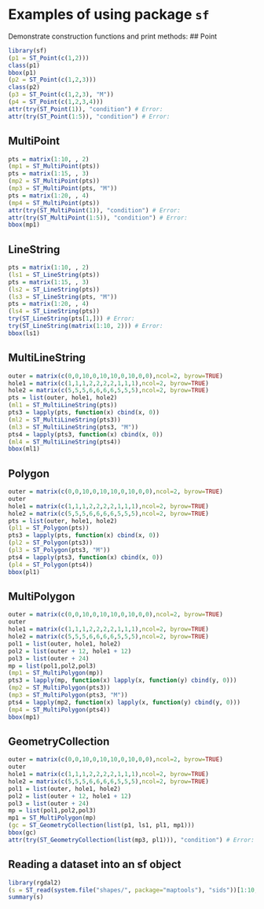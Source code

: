 <!--
%\VignetteEngine{knitr::knitr}
%\VignetteIndexEntry{Examples of using sf}
-->

# Examples of using package `sf`

Demonstrate construction functions and print methods:
## Point
```r
library(sf)
(p1 = ST_Point(c(1,2)))
class(p1)
bbox(p1)
(p2 = ST_Point(c(1,2,3)))
class(p2)
(p3 = ST_Point(c(1,2,3), "M"))
(p4 = ST_Point(c(1,2,3,4)))
attr(try(ST_Point(1)), "condition") # Error:
attr(try(ST_Point(1:5)), "condition") # Error:
```

## MultiPoint
```r
pts = matrix(1:10, , 2)
(mp1 = ST_MultiPoint(pts))
pts = matrix(1:15, , 3)
(mp2 = ST_MultiPoint(pts))
(mp3 = ST_MultiPoint(pts, "M"))
pts = matrix(1:20, , 4)
(mp4 = ST_MultiPoint(pts))
attr(try(ST_MultiPoint(1)), "condition") # Error:
attr(try(ST_MultiPoint(1:5)), "condition") # Error:
bbox(mp1)
```

## LineString
```r
pts = matrix(1:10, , 2)
(ls1 = ST_LineString(pts))
pts = matrix(1:15, , 3)
(ls2 = ST_LineString(pts))
(ls3 = ST_LineString(pts, "M"))
pts = matrix(1:20, , 4)
(ls4 = ST_LineString(pts))
try(ST_LineString(pts[1,])) # Error:
try(ST_LineString(matrix(1:10, 2))) # Error:
bbox(ls1)
```

## MultiLineString
```r
outer = matrix(c(0,0,10,0,10,10,0,10,0,0),ncol=2, byrow=TRUE)
hole1 = matrix(c(1,1,1,2,2,2,2,1,1,1),ncol=2, byrow=TRUE)
hole2 = matrix(c(5,5,5,6,6,6,6,5,5,5),ncol=2, byrow=TRUE)
pts = list(outer, hole1, hole2)
(ml1 = ST_MultiLineString(pts))
pts3 = lapply(pts, function(x) cbind(x, 0))
(ml2 = ST_MultiLineString(pts3))
(ml3 = ST_MultiLineString(pts3, "M"))
pts4 = lapply(pts3, function(x) cbind(x, 0))
(ml4 = ST_MultiLineString(pts4))
bbox(ml1)
```

## Polygon
```r
outer = matrix(c(0,0,10,0,10,10,0,10,0,0),ncol=2, byrow=TRUE)
outer
hole1 = matrix(c(1,1,1,2,2,2,2,1,1,1),ncol=2, byrow=TRUE)
hole2 = matrix(c(5,5,5,6,6,6,6,5,5,5),ncol=2, byrow=TRUE)
pts = list(outer, hole1, hole2)
(pl1 = ST_Polygon(pts))
pts3 = lapply(pts, function(x) cbind(x, 0))
(pl2 = ST_Polygon(pts3))
(pl3 = ST_Polygon(pts3, "M"))
pts4 = lapply(pts3, function(x) cbind(x, 0))
(pl4 = ST_Polygon(pts4))
bbox(pl1)
```

## MultiPolygon
```r
outer = matrix(c(0,0,10,0,10,10,0,10,0,0),ncol=2, byrow=TRUE)
outer
hole1 = matrix(c(1,1,1,2,2,2,2,1,1,1),ncol=2, byrow=TRUE)
hole2 = matrix(c(5,5,5,6,6,6,6,5,5,5),ncol=2, byrow=TRUE)
pol1 = list(outer, hole1, hole2)
pol2 = list(outer + 12, hole1 + 12)
pol3 = list(outer + 24)
mp = list(pol1,pol2,pol3)
(mp1 = ST_MultiPolygon(mp))
pts3 = lapply(mp, function(x) lapply(x, function(y) cbind(y, 0)))
(mp2 = ST_MultiPolygon(pts3))
(mp3 = ST_MultiPolygon(pts3, "M"))
pts4 = lapply(mp2, function(x) lapply(x, function(y) cbind(y, 0)))
(mp4 = ST_MultiPolygon(pts4))
bbox(mp1)
```

## GeometryCollection
```r
outer = matrix(c(0,0,10,0,10,10,0,10,0,0),ncol=2, byrow=TRUE)
outer
hole1 = matrix(c(1,1,1,2,2,2,2,1,1,1),ncol=2, byrow=TRUE)
hole2 = matrix(c(5,5,5,6,6,6,6,5,5,5),ncol=2, byrow=TRUE)
pol1 = list(outer, hole1, hole2)
pol2 = list(outer + 12, hole1 + 12)
pol3 = list(outer + 24)
mp = list(pol1,pol2,pol3)
mp1 = ST_MultiPolygon(mp)
(gc = ST_GeometryCollection(list(p1, ls1, pl1, mp1)))
bbox(gc)
attr(try(ST_GeometryCollection(list(mp3, pl1))), "condition") # Error:
```

## Reading a dataset into an sf object
```r
library(rgdal2)
(s = ST_read(system.file("shapes/", package="maptools"), "sids"))[1:10,]
summary(s)
```
